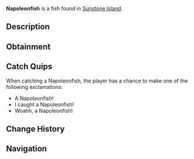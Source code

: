 {{FishInfobox
|image          = Napoleonfish.png
|rarity         = Rare
|sea            = First Sea
|location       = [[Sunstone Island]]
|sublocation    = 
|sources        = Fishing Rod
|radar_location = 
|xp             = 100
|weather        = Windy
|time           = Day
|season         = Summer
|bait           = 
|base_weight    = 35
|base_value     = 200
|weight_range   = 10
|base_chance    = 19
|base_resil     = 40
}}
'''Napoleonfish''' is a {{Rarity|Rare}} fish found in [[Sunstone Island]].

== Description ==
{{Description|The Napoleonfish, also known as the Humphead Wrasse, is a large and brightly coloured fish with a distinctive bump on its forehead. Despite its size, it is surprisingly agile, making it a thrilling challenge for anglers.|Bestiary Entry}}

== Obtainment ==
{{Description|Found easier in the outer waters of Sunstone Island during the day.|Bestiary Hint}}
{{Fish Availability|
Sunstone Island
|top_rods      = 
Krampus's Rod\116691.07\107953.75;
Magma Rod\109554.01\101351.09;
Plastic Rod\102318.05\94133.49;
Leviathan's Fang Rod\82481.19\69432.82;
Buddy Bond Rod\76007.69\69927.74;
Fast Rod\67115.95\73368.64;
Trident Rod\74303.83\59935.78;
Ethereal Prism Rod\72044.75\52950.99;
Seraphic Rod\68892.82\52254.08;
No-Life Rod\68090.77\53345.32;
Free Spirit Rod\67964.41\54822.2;
Rod Of The Forgotten Fang\64369.89\48997.51;
Challenger's Rod\61874\48299.03;
Rod Of The Depths\57681.59\44822.36;
Rod Of The Exalted One\57200.36\47106.02;
Zeus Rod\56101.62\44435.78;
Verdant Shear Rod\54934.4\43991.14;
Blazebringer Rod\53279.77\42200.71;
Depthseeker Rod\50485.57\40576.67;
Avalanche Rod\45493.57\36617.96;
Volcanic Rod\43715.55\35194.82;
Steady Rod\18809.24\11872.56
|recommended   = Trident Rod
}}

== Catch Quips ==
When catching a Napoleonfish, the player has a chance to make one of the following exclamations:
* A Napoleonfish!
* I caught a Napoleonfish!
* Woahh, a Napoleonfish!

== Change History ==
{{Change History|{{subst:Current Version}}}}

== Navigation ==
{{Fish Navbox|Sunstone Island}}